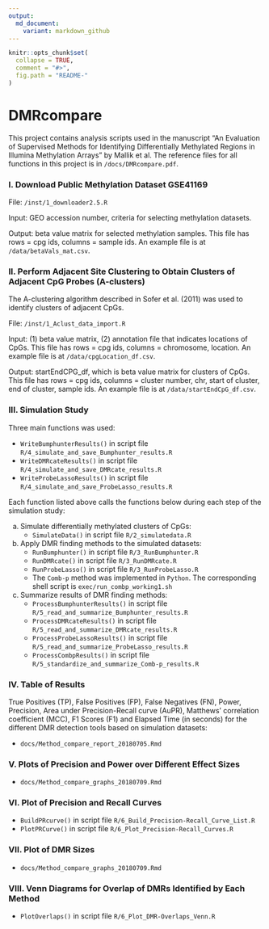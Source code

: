 ```yaml
---
output:
  md_document:
    variant: markdown_github
---
```


<!-- README.md is generated from README.Rmd. Please edit that file -->

```r
knitr::opts_chunk$set(
  collapse = TRUE,
  comment = "#>",
  fig.path = "README-"
)
```

# DMRcompare
This project contains analysis scripts used in the manuscript "An Evaluation of Supervised Methods for Identifying Differentially Methylated Regions in Illumina Methylation Arrays" by Mallik et al. The reference files for all functions  in this project is in `/docs/DMRcompare.pdf`. 

### I. Download Public Methylation Dataset GSE41169

File: `/inst/1_downloader2.5.R`

Input: GEO accession number, criteria for selecting methylation datasets.

Output: beta value matrix for selected methylation samples. This file has rows = cpg ids, columns = sample ids.  An example file is at `/data/betaVals_mat.csv`.


### II. Perform Adjacent Site Clustering to Obtain Clusters of Adjacent CpG Probes (A-clusters)

The A-clustering algorithm described in Sofer et al. (2011) was used to identify clusters of adjacent CpGs. 

File: `/inst/1_Aclust_data_import.R`

Input: (1) beta value matrix, (2) annotation file that indicates locations of CpGs. This file has rows = cpg ids, columns = chromosome, location. An example file is at `/data/cpgLocation_df.csv`. 

Output: startEndCPG_df, which is beta value matrix for clusters of CpGs. This file has rows = cpg ids, columns = cluster number, chr, start of cluster, end of cluster, sample ids. An example file is at `/data/startEndCpG_df.csv`.


### III. Simulation Study

Three main functions was used: 

- `WriteBumphunterResults()` in script file `R/4_simulate_and_save_Bumphunter_results.R`
- `WriteDMRcateResults()` in script file `R/4_simulate_and_save_DMRcate_results.R`
- `WriteProbeLassoResults()` in script file `R/4_simulate_and_save_ProbeLasso_results.R`

Each function listed above calls the functions below during each step of the simulation study:

a) Simulate differentially methylated clusters of CpGs:
    - `SimulateData()` in script file `R/2_simulatedata.R`
    
b) Apply DMR finding methods to the simulated datasets:
    - `RunBumphunter()` in script file `R/3_RunBumphunter.R`
    - `RunDMRcate()` in script file `R/3_RunDMRcate.R`
    - `RunProbeLasso()` in script file `R/3_RunProbeLasso.R`
    - The `Comb-p` method was implemented in `Python`. The corresponding shell script is `exec/run_combp_working1.sh`
c) Summarize results of DMR finding methods:
    - `ProcessBumphunterResults()` in script file `R/5_read_and_summarize_Bumphunter_results.R`
    - `ProcessDMRcateResults()` in script file `R/5_read_and_summarize_DMRcate_results.R`
    - `ProcessProbeLassoResults()` in script file `R/5_read_and_summarize_ProbeLasso_results.R`
    - `ProcessCombpResults()` in script file `R/5_standardize_and_summarize_Comb-p_results.R`

### IV. Table of Results
True Positives (TP), False Positives (FP), False Negatives (FN), Power, Precision, Area under Precision-Recall curve (AuPR), Matthews' correlation coefficient (MCC), F1 Scores (F1) and Elapsed Time (in seconds) for the different DMR detection tools based on simulation datasets:

- `docs/Method_compare_report_20180705.Rmd`

### V. Plots of Precision and Power over Different Effect Sizes

- `docs/Method_compare_graphs_20180709.Rmd`

### VI. Plot of Precision and Recall Curves

- `BuildPRcurve()` in script file `R/6_Build_Precision-Recall_Curve_List.R`
- `PlotPRCurve()` in script file `R/6_Plot_Precision-Recall_Curves.R`

### VII. Plot of DMR Sizes

- `docs/Method_compare_graphs_20180709.Rmd`

### VIII. Venn Diagrams for Overlap of DMRs Identified by Each Method

- `PlotOverlaps()` in script file `R/6_Plot_DMR-Overlaps_Venn.R`
